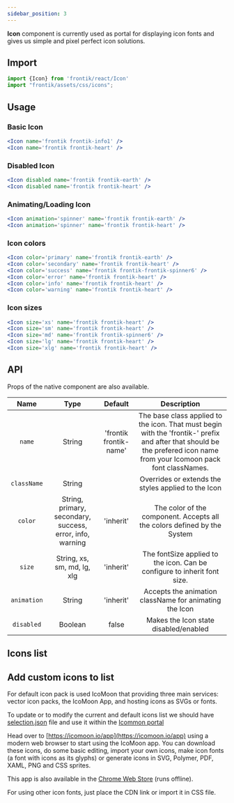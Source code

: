 ```yaml
---
sidebar_position: 3
---
```


**Icon** component is currently used as portal for displaying icon fonts and gives us simple and pixel perfect icon solutions.

## Import

```js
import {Icon} from 'frontik/react/Icon'
import "frontik/assets/css/icons";
```

## Usage

### Basic Icon

```jsx
<Icon name='frontik frontik-info1' />
<Icon name='frontik frontik-heart' />
```
<DemoBlock>
    <Icon name='frontik frontik-info1' />
    <Icon name='frontik frontik-heart' />
</DemoBlock>

### Disabled Icon

```jsx
<Icon disabled name='frontik frontik-earth' />
<Icon disabled name='frontik frontik-heart' />
```
<DemoBlock>
    <Icon disabled name='frontik frontik-earth' />
    <Icon disabled name='frontik frontik-heart' />
</DemoBlock>

### Animating/Loading Icon

```jsx
<Icon animation='spinner' name='frontik frontik-earth' />
<Icon animation='spinner' name='frontik frontik-heart' />
```
<DemoBlock>
    <Icon animation='spinner' name='frontik frontik-earth' />
    <Icon animation='spinner' name='frontik frontik-heart' />
</DemoBlock>

### Icon colors

```jsx
<Icon color='primary' name='frontik frontik-earth' />
<Icon color='secondary' name='frontik frontik-heart' />
<Icon color='success' name='frontik frontik-frontik-spinner6' />
<Icon color='error' name='frontik frontik-heart' />
<Icon color='info' name='frontik frontik-heart' />
<Icon color='warning' name='frontik frontik-heart' />
```
<DemoBlock>
    <Icon color='primary' name='frontik frontik-earth' />
    <Icon color='secondary' name='frontik frontik-heart' />
    <Icon color='success' name='frontik frontik-frontik-spinner6' />
    <Icon color='error' name='frontik frontik-heart' />
    <Icon color='info' name='frontik frontik-heart' />
    <Icon color='warning' name='frontik frontik-heart' />
</DemoBlock>

### Icon sizes

```jsx
<Icon size='xs' name='frontik frontik-heart' />
<Icon size='sm' name='frontik frontik-heart' />
<Icon size='md' name='frontik frontik-spinner6' />
<Icon size='lg' name='frontik frontik-heart' />
<Icon size='xlg' name='frontik frontik-heart' />
```
<DemoBlock>
    <Icon size='xs' name='frontik frontik-heart' />
    <Icon size='sm' name='frontik frontik-heart' />
    <Icon size='md' name='frontik frontik-spinner6' />
    <Icon size='lg' name='frontik frontik-heart' />
    <Icon size='xlg' name='frontik frontik-heart' />
</DemoBlock>

## API

Props of the native component are also available.

|    Name     |                           Type                            |        Default         |                                                                                                     Description                                                                                                      |
| :---------: | :-------------------------------------------------------: | :--------------------: | :------------------------------------------------------------------------------------------------------------------------------------------------------------------------------------------------------------------: |
|   `name`    |                          String                           | 'frontik frontik-name' |                        The base class applied to the icon. That must begin with the 'frontik-' prefix and after that should be the prefered icon name from your Icomoon pack font classNames.                        |
| `className` |                          String                           |                        |                                                                                 Overrides or extends the styles applied to the Icon                                                                                  |
|   `color`   | String, primary, secondary, success, error, info, warning |       'inherit'        |                                                                       The color of the component. Accepts all the colors defined by the System                                                                       |
|   `size`    |                String, xs, sm, md, lg, xlg                |       'inherit'        |                                                                       The fontSize applied to the icon. Can be configure to inherit font size.                                                                       |
| `animation` |                          String                           |       'inherit'        |                                                                                Accepts the animation className for animating the Icon                                                                                |
| `disabled`  |                          Boolean                          |         false          |                                                                                        Makes the Icon state disabled/enabled                                                                                         |

## Icons list
<IconsList />

## Add custom icons to list

For default icon pack is used IcoMoon that providing three main services: vector icon packs, the IcoMoon App, and hosting icons as SVGs or fonts.

To update or to modify the current and default icons list we should have <a target="\_blank" href='/data/selection.json' download>selection.json</a> file and use it within the <a target="\_blank" href='https://icomoon.io/app' download> Icommon portal</a>

Head over to [https://icomoon.io/app](https://icomoon.io/app) using a modern web browser to start using the IcoMoon app.
You can download these icons, do some basic editing, import your own icons, make icon fonts (a font with icons as its glyphs) or generate icons in SVG, Polymer, PDF, XAML, PNG and CSS sprites.

This app is also available in the [Chrome Web Store](https://chrome.google.com/webstore/detail/kppingdhhalimbaehfmhldppemnmlcjd?utm_source=chrome-ntp-icon) (runs offline).

For using other icon fonts, just place the CDN link or import it in CSS file.
